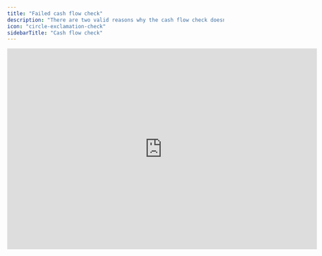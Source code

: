 ```yaml
---
title: "Failed cash flow check"
description: "There are two valid reasons why the cash flow check doesn't match"
icon: "circle-exclamation-check"
sidebarTitle: "Cash flow check"
---
```


<iframe width="720" height="467" src="https://www.loom.com/embed/625a38b885174d06aebed066bf461c26?sid=675c25ed-8ec4-4a64-ac3a-00b25cc60535" frameborder="0" webkitallowfullscreen mozallowfullscreen allowfullscreen />

***

## Overview

Certain transactions may not appear in your cash flow statement, causing mismatches in specific periods. Two frequent causes are **accumulated depreciation** and **retained earnings**. Standard cash flow statements often exclude these items by design, which can lead to discrepancies.

<Tip>
  If your cash flow check is off for every period, it generally points to a broader modeling issue rather than a localized problem with retained earnings or accumulated depreciation.
</Tip>

## Basics

The cash flow statement tracks changes from most balance sheet items but does not automatically recognize accumulated depreciation and retained earnings. It also excludes direct movements in the bank account, because calculating those inflows and outflows is the main purpose of a cash flow statement.&#x20;

If a transaction affects any of these excluded items – alongside a typical balance sheet account – only part of the entry is captured, creating a discrepancy in your estimated cash flow.

### Resolution steps

If this issue appears only in certain periods but the rest of your setup looks correct, consider these steps:

<Steps>
  <Step title="Check retained earnings and accumulated depreciation">
    Examine these accounts for unusual or unexpected transactions. Confirm whether any such entries genuinely belong outside the cash flow statement.
  </Step>

  <Step title="Identify the corresponding entries">
    Locate the double entry (or offsetting transactions) associated with retained earnings or accumulated depreciation. Make sure that the relevant portion of each transaction appears in the cash flow statement where needed.
  </Step>

  <Step title="Manually adjust">
    Add a manual adjustment line to your cash flow statement to account for the missing piece of the transaction. Document why this entry is necessary to help anyone reviewing the model later.
  </Step>
</Steps>